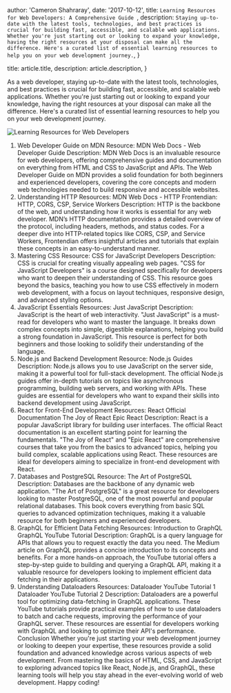 
  author: 'Cameron Shahraray',
  date: '2017-10-12',
  title: `Learning Resources for Web Developers: A Comprehensive Guide
`,
  description: `Staying up-to-date with the latest tools, technologies, and best practices is crucial for building fast, accessible, and scalable web applications. Whether you're just starting out or looking to expand your knowledge, having the right resources at your disposal can make all the difference. Here's a curated list of essential learning resources to help you on your web development journey.`,
}

  title: article.title,
  description: article.description,
}


As a web developer, staying up-to-date with the latest tools, technologies, and best practices is crucial for building fast, accessible, and scalable web applications. Whether you're just starting out or looking to expand your knowledge, having the right resources at your disposal can make all the difference. Here's a curated list of essential learning resources to help you on your web development journey.

<Image
  src={LearningResourcesForWebDevelopers}
  alt="Learning Resources for Web Developers"
/>

1. Web Developer Guide on MDN
   Resource: MDN Web Docs - Web Developer Guide
   Description: MDN Web Docs is an invaluable resource for web developers, offering comprehensive guides and documentation on everything from HTML and CSS to JavaScript and APIs. The Web Developer Guide on MDN provides a solid foundation for both beginners and experienced developers, covering the core concepts and modern web technologies needed to build responsive and accessible websites.
2. Understanding HTTP
   Resources:
   MDN Web Docs - HTTP
   Frontendian: HTTP, CORS, CSP, Service Workers
   Description: HTTP is the backbone of the web, and understanding how it works is essential for any web developer. MDN’s HTTP documentation provides a detailed overview of the protocol, including headers, methods, and status codes. For a deeper dive into HTTP-related topics like CORS, CSP, and Service Workers, Frontendian offers insightful articles and tutorials that explain these concepts in an easy-to-understand manner.
3. Mastering CSS
   Resource: CSS for JavaScript Developers
   Description: CSS is crucial for creating visually appealing web pages. "CSS for JavaScript Developers" is a course designed specifically for developers who want to deepen their understanding of CSS. This resource goes beyond the basics, teaching you how to use CSS effectively in modern web development, with a focus on layout techniques, responsive design, and advanced styling options.
4. JavaScript Essentials
   Resources:
   Just JavaScript
   Description: JavaScript is the heart of web interactivity. "Just JavaScript" is a must-read for developers who want to master the language. It breaks down complex concepts into simple, digestible explanations, helping you build a strong foundation in JavaScript. This resource is perfect for both beginners and those looking to solidify their understanding of the language.
5. Node.js and Backend Development
   Resource: Node.js Guides
   Description: Node.js allows you to use JavaScript on the server side, making it a powerful tool for full-stack development. The official Node.js guides offer in-depth tutorials on topics like asynchronous programming, building web servers, and working with APIs. These guides are essential for developers who want to expand their skills into backend development using JavaScript.
6. React for Front-End Development
   Resources:
   React Official Documentation
   The Joy of React
   Epic React
   Description: React is a popular JavaScript library for building user interfaces. The official React documentation is an excellent starting point for learning the fundamentals. "The Joy of React" and "Epic React" are comprehensive courses that take you from the basics to advanced topics, helping you build complex, scalable applications using React. These resources are ideal for developers aiming to specialize in front-end development with React.
7. Databases and PostgreSQL
   Resource: The Art of PostgreSQL
   Description: Databases are the backbone of any dynamic web application. "The Art of PostgreSQL" is a great resource for developers looking to master PostgreSQL, one of the most powerful and popular relational databases. This book covers everything from basic SQL queries to advanced optimization techniques, making it a valuable resource for both beginners and experienced developers.
8. GraphQL for Efficient Data Fetching
   Resources:
   Introduction to GraphQL
   GraphQL YouTube Tutorial
   Description: GraphQL is a query language for APIs that allows you to request exactly the data you need. The Medium article on GraphQL provides a concise introduction to its concepts and benefits. For a more hands-on approach, the YouTube tutorial offers a step-by-step guide to building and querying a GraphQL API, making it a valuable resource for developers looking to implement efficient data fetching in their applications.
9. Understanding Dataloaders
   Resources:
   Dataloader YouTube Tutorial 1
   Dataloader YouTube Tutorial 2
   Description: Dataloaders are a powerful tool for optimizing data-fetching in GraphQL applications. These YouTube tutorials provide practical examples of how to use dataloaders to batch and cache requests, improving the performance of your GraphQL server. These resources are essential for developers working with GraphQL and looking to optimize their API's performance.
   Conclusion
   Whether you're just starting your web development journey or looking to deepen your expertise, these resources provide a solid foundation and advanced knowledge across various aspects of web development. From mastering the basics of HTML, CSS, and JavaScript to exploring advanced topics like React, Node.js, and GraphQL, these learning tools will help you stay ahead in the ever-evolving world of web development. Happy coding!
